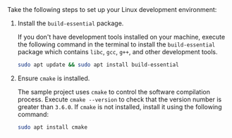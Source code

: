 <PlatformWrapper platform="linux-cpp">
Take the following steps to set up your Linux development environment:

1. Install the `build-essential` package.

    If you don't have development tools installed on your machine, execute the following command in the terminal to install the `build-essential` package which contains `libc`, `gcc`, `g++`, and other development tools.

    ```bash
    sudo apt update && sudo apt install build-essential
    ```
2. Ensure `cmake` is installed.

    The sample project uses `cmake` to control the software compilation process. Execute `cmake --version` to check that the version number is greater than `3.6.0`. If `cmake` is not installed, install it using the following command:

    ```bash
    sudo apt install cmake
    ```

</PlatformWrapper>
